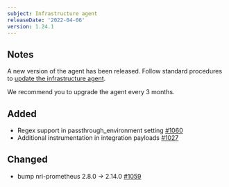```yaml
---
subject: Infrastructure agent
releaseDate: '2022-04-06'
version: 1.24.1
---
```


## Notes

A new version of the agent has been released. Follow standard procedures to [update the infrastructure agent](/docs/infrastructure/install-configure-manage-infrastructure/update-or-uninstall/update-infrastructure-agent).

We recommend you to upgrade the agent every 3 months.

## Added
- Regex support in passthrough_environment setting [#1060](https://github.com/newrelic/infrastructure-agent/pull/1060)
- Additional instrumentation in integration payloads [#1027](https://github.com/newrelic/infrastructure-agent/pull/1027)

## Changed
- bump nri-prometheus 2.8.0 -> 2.14.0 [#1059](https://github.com/newrelic/infrastructure-agent/pull/1059)
